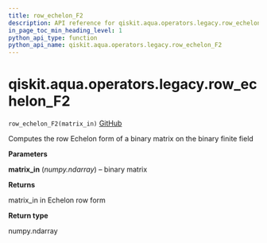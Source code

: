 ```yaml
---
title: row_echelon_F2
description: API reference for qiskit.aqua.operators.legacy.row_echelon_F2
in_page_toc_min_heading_level: 1
python_api_type: function
python_api_name: qiskit.aqua.operators.legacy.row_echelon_F2
---
```


<span id="qiskit-aqua-operators-legacy-row-echelon-f2" />

# qiskit.aqua.operators.legacy.row\_echelon\_F2

<span id="qiskit.aqua.operators.legacy.row_echelon_F2" />

`row_echelon_F2(matrix_in)` [GitHub](https://github.com/qiskit-community/qiskit-aqua/tree/stable/0.8/qiskit/aqua/operators/legacy/common.py "view source code")

Computes the row Echelon form of a binary matrix on the binary finite field

**Parameters**

**matrix\_in** (*numpy.ndarray*) – binary matrix

**Returns**

matrix\_in in Echelon row form

**Return type**

numpy.ndarray

